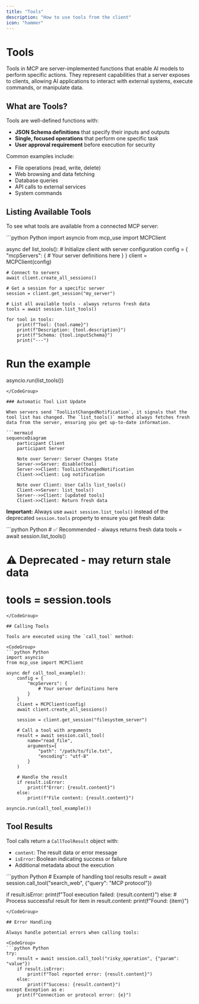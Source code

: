 ```yaml
---
title: "Tools"
description: "How to use tools from the client"
icon: "hammer"
---
```


# Tools

Tools in MCP are server-implemented functions that enable AI models to perform specific actions. They represent capabilities that a server exposes to clients, allowing AI applications to interact with external systems, execute commands, or manipulate data.

## What are Tools?

Tools are well-defined functions with:
- **JSON Schema definitions** that specify their inputs and outputs
- **Single, focused operations** that perform one specific task
- **User approval requirement** before execution for security

Common examples include:
- File operations (read, write, delete)
- Web browsing and data fetching
- Database queries
- API calls to external services
- System commands

## Listing Available Tools

To see what tools are available from a connected MCP server:

<CodeGroup>
```python Python
import asyncio
from mcp_use import MCPClient

async def list_tools():
    # Initialize client with server configuration
    config = {
        "mcpServers": {
            # Your server definitions here
        }
    }
    client = MCPClient(config)

    # Connect to servers
    await client.create_all_sessions()

    # Get a session for a specific server
    session = client.get_session("my_server")

    # List all available tools - always returns fresh data
    tools = await session.list_tools()

    for tool in tools:
        print(f"Tool: {tool.name}")
        print(f"Description: {tool.description}")
        print(f"Schema: {tool.inputSchema}")
        print("---")

# Run the example
asyncio.run(list_tools())
```
</CodeGroup>

### Automatic Tool List Update

When servers send `ToolListChangedNotification`, it signals that the tool list has changed. The `list_tools()` method always fetches fresh data from the server, ensuring you get up-to-date information.

```mermaid
sequenceDiagram
    participant Client
    participant Server

    Note over Server: Server Changes State
    Server->>Server: disable(tool)
    Server->>Client: ToolListChangedNotification
    Client->>Client: Log notification

    Note over Client: User Calls list_tools()
    Client->>Server: list_tools()
    Server-->>Client: [updated tools]
    Client->>Client: Return fresh data
```

**Important:** Always use `await session.list_tools()` instead of the deprecated `session.tools` property to ensure you get fresh data:

<CodeGroup>
```python Python
# ✅ Recommended - always returns fresh data
tools = await session.list_tools()

# ⚠️ Deprecated - may return stale data
# tools = session.tools
```
</CodeGroup>

## Calling Tools

Tools are executed using the `call_tool` method:

<CodeGroup>
```python Python
import asyncio
from mcp_use import MCPClient

async def call_tool_example():
    config = {
        "mcpServers": {
            # Your server definitions here
        }
    }
    client = MCPClient(config)
    await client.create_all_sessions()

    session = client.get_session("filesystem_server")

    # Call a tool with arguments
    result = await session.call_tool(
        name="read_file",
        arguments={
            "path": "/path/to/file.txt",
            "encoding": "utf-8"
        }
    )

    # Handle the result
    if result.isError:
        print(f"Error: {result.content}")
    else:
        print(f"File content: {result.content}")

asyncio.run(call_tool_example())
```
</CodeGroup>

## Tool Results

Tool calls return a `CallToolResult` object with:
- `content`: The result data or error message
- `isError`: Boolean indicating success or failure
- Additional metadata about the execution

<CodeGroup>
```python Python
# Example of handling tool results
result = await session.call_tool("search_web", {"query": "MCP protocol"})

if result.isError:
    print(f"Tool execution failed: {result.content}")
else:
    # Process successful result
    for item in result.content:
        print(f"Found: {item}")
```
</CodeGroup>

## Error Handling

Always handle potential errors when calling tools:

<CodeGroup>
```python Python
try:
    result = await session.call_tool("risky_operation", {"param": "value"})
    if result.isError:
        print(f"Tool reported error: {result.content}")
    else:
        print(f"Success: {result.content}")
except Exception as e:
    print(f"Connection or protocol error: {e}")
```
</CodeGroup>

